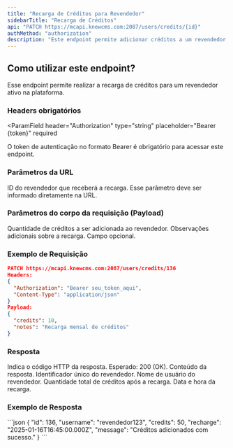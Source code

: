 ```yaml
---
title: "Recarga de Créditos para Revendedor"
sidebarTitle: "Recarga de Créditos"
api: "PATCH https://mcapi.knewcms.com:2087/users/credits/{id}"
authMethod: "authorization"
description: "Este endpoint permite adicionar créditos a um revendedor na plataforma ."
---
```


## Como utilizar este endpoint?

Esse endpoint permite realizar a recarga de créditos para um revendedor ativo na plataforma.

### Headers obrigatórios

<ParamField
  header="Authorization"
  type="string"
  placeholder="Bearer {token}"
  required
>
  O token de autenticação no formato Bearer é obrigatório para acessar este endpoint.
</ParamField>

### Parâmetros da URL

<ParamField path="id" type="string" placeholder="136" required>
  ID do revendedor que receberá a recarga. Esse parâmetro deve ser informado diretamente na URL.
</ParamField>

### Parâmetros do corpo da requisição (Payload)

<ParamField body="credits" type="number" placeholder="10" required>
  Quantidade de créditos a ser adicionada ao revendedor.
</ParamField>

<ParamField body="notes" type="string" placeholder="Observações">
  Observações adicionais sobre a recarga. Campo opcional.
</ParamField>

### Exemplo de Requisição

```json
PATCH https://mcapi.knewcms.com:2087/users/credits/136
Headers:
{
  "Authorization": "Bearer seu_token_aqui",
  "Content-Type": "application/json"
}
Payload:
{
  "credits": 10,
  "notes": "Recarga mensal de créditos"
}
```

### Resposta

<ResponseField name="status" type="number">
  Indica o código HTTP da resposta. Esperado: 200 (OK).
</ResponseField>

<ResponseField name="response" type="object">
Conteúdo da resposta.

<Expandable title="Mostrar objeto">
<ResponseField name="id" type="number">
  Identificador único do revendedor.
</ResponseField>

<ResponseField name="username" type="string">
  Nome de usuário do revendedor.
</ResponseField>

<ResponseField name="credits" type="number">
  Quantidade total de créditos após a recarga.
</ResponseField>

<ResponseField name="recharge" type="string">
  Data e hora da recarga.
</ResponseField>
</Expandable>
</ResponseField>

### Exemplo de Resposta

<ResponseExample>
```json
{
  "id": 136,
  "username": "revendedor123",
  "credits": 50,
  "recharge": "2025-01-16T16:45:00.000Z",
  "message": "Créditos adicionados com sucesso."
}
```
</ResponseExample>
